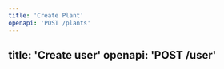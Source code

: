 ---
title: 'Create Plant'
openapi: 'POST /plants'
---
title: 'Create user'
openapi: 'POST /user'
---